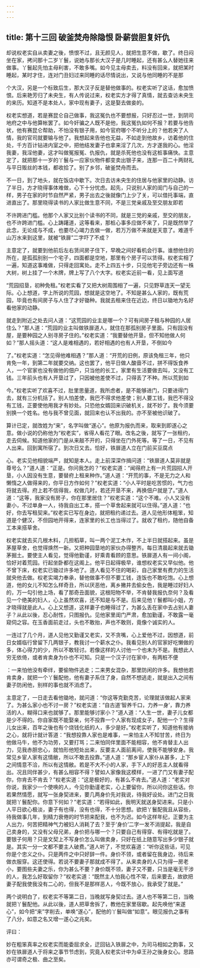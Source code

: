 ```yaml
---
---
---
```

title: 第十三回 破釜焚舟除隐恨 卧薪尝胆复奸仇
---



却说权老实自从卖妻之後，愤恨不过，且无颜见人，就把生意不做，歇了。终日闷坐在家，拷问那十二岁丫鬟，说她与那长大汉子是几时睡起，还有甚么人替她往来做事。丫鬟起先怕主母利害，不敢多嘴。如今见主母卖去，料没有回来，就把某时睡起，某时才住，连对门丑妇过来同睡的话尽情说出，又说与他同睡的不是那

个大汉，另是一个标致后生，那大汉子反是替他做事的。权老实听了这话，愈加愤恨。后来艳芳归了未央生，有人传说过来，权老实方才得了真情，就去查访未央生的来历。知道不是本处人，家中现有妻子，这是娶去做妾的。

权老实想道，若是赛昆仑自己做事，我这冤仇也不要想报，只好忍过一世，到阴司地府之中与他算帐罢了。如今奸骗之人既不是他，我这冤仇如何不报？若要与他告状，他有赛昆仑帮助，不怕没有银子用，如今官府哪个不听分上的？他若央了人情，我的官司就要输与他了。我想起来告他也无益，不如走到他故乡，访着他的住处，千方百计钻进内室之中，把他结发妻子也拿来淫了几次，方才遂我的心。他淫我妻，我淫他妻，这才叫做冤报冤、仇报仇，就是杀死他也没有这桩事痛快。主意定了，就把那十一岁的丫鬟与一应家伙物件都变卖出银子来，连那一百二十两财礼与平日贩丝的本钱，都收拾了。别了乡邻，破釜焚舟而去。

不一日，到了地头，就在饭店中歇下。次日去访未央生的住居与他家里的动静。访了半日，方才晓得事体难做，心下十分忧虑。起先，只说别人家的闺门与自己的一样，男子在家的时节自然严紧，男子出去之後就像门上少了关，可以借托事端，直进直出了。那里晓得读书的人家比做生意不同，不是三党亲戚及至交朋友即若

不许跨进门槛。他那个人家又比别个读书的不同，就是三党的亲戚，至交的朋友，也不许跨进门槛。心上踌躇道，这等看来，那桩心事多应做不来了，只是既然举了此念，无论成与不成，也要尽心竭力去做一做，若万万做不来就是天意了。难道千山万水来到这里，就被“铁扉”二字吓了不成？

主意定了，就要到他前后左右赁间房子住下，早晚之间好看机会行事。谁想他住的所在，是孤孤别别一个宅子，四面都是空地，那里有个房子可以赁得。权老实相了一遍，知道这事难做，只得走回寓处。走不上四五十步，只见他宅子旁边还有一株大树，树上挂了一个木牌，牌上写了八个大字。权老实近前一看，见上面写道

“荒园招垦，初种免租。”权老实看了又把大树周围相了一遍，只见野草连天一望无际。心上想道，字上所说的荒园，想就是这空地了。不知是甚么人家的，既有荒园，毕竟也有间房子与人住了才好锄种。我就去租来住在近边，终日以锄地为名好看他家的动静。

就走到附近之处去问人道：“这荒园的业主是哪一个？可有间房子租与种园的人居住么？”那人道：“荒园的业主叫做铁扉道人，就住在那孤别房子里面。只有园没有屋，是要种园之人别寻房子住的。”权老实道：“我要替他开垦，但不知他做人何如？”那人摇头道：“这人是难相遇的，若好相遇的也有人开垦，不倒如今

了。”权老实道：“怎见得他难相遇？”那人道：“开荒的旧例，原该免租三年，他只肯免一年，到第二年就要交纳。这也罢了，他平日做人酸啬不过，拼不得饭食养人，一个官家也没有做他的佃户，只当他的长工，家里有生活要做去叫，又没有工钱。三年前头也有人开垦过了，只因被他差使不过，只得丢了不种。所以荒到如

今。”权老实听了欢喜不过，肚里思量道，我所虑者，是不能够进门，只要进得门去，就有三分机括了。别人怕差使，我巴不得求他差使；别人要工钱，我巴不得没有工钱，正要使他用我才有妙处。只恐他女婿回来识破机关，就不妙了。我今须要别换一个姓名。他与我不曾见面，就回来也认不出我的。亦不至被他识破了。

算计已定，就改姓为“来”，名字叫做“遂心”。他原为报仇而来，取来到即遂心之意。做小说的仍称他为“权老实”，省得人看花了眼。改名之後，就写了一张租约，走去伺候。知道他家的门是从来敲不开的，只得坐在门外死等。等了一日，不见有人出来。回到寓所宿了。到次日又去。恰好，铁扉道人立在门前买豆腐点

心。老实见他相貌端严，就知是本人。走上前深深作揖问道：“铁扉道人莫非就是尊号么？”道人道：“正是。你问我怎的？”权老实道：“闻得府上有一片荒园招人开垦，小人因没有生意，要替府上租来种作。”道人道：“开荒的事，不是无力之人和懒惰之人做得来的，你平日方作如何？”权老实道：“小人平时是吃苦惯的，气力也将就去得。府上若不信得我，权做几时，若还开垦不来，再换佃户就是了。”道人道：“这等，我家没有房子，你在那里居住？”权老实道：“这个不难。小人又没有妻小，不过单身一人，待我自出工本，搭一个草舍起来就可以住得。”道人道：“也好，你去写租契来。”权老实已写在身边，就把租约递过去。道人见他形体粗笨，知道是个健汉，不但园地开得来，连家里的长工也当得过了。就收了租约，随他自备工本来搭草舍。

权老实就去买几根木料，几担稻草，叫一两个泥工木作，不上半日就搭起来。虽是茅屋草舍，也觉得焕然一新。又把种园垦地的家伙办得整齐。每日清晨起来就去锄茅掘土。要使主人看见，觉得他勤谨，好乘青看顾的意思。铁扉道人有一间小阁，恰好对着荒园。行起坐卧都在这阁上。他平日起得极早，谁想权老实又早似他。他不曾下床，权老实已锄过许多地了。道人看见不住的喝彩，自己家里有费力的生活就央他去做。权老实竭力奉承，替他做事不但不要工钱，连饭也不敢吃饱。心上想道，他的女儿不知怎么样奇丑，所以厌恶他，离乡撇井去偷女色，我是睡过好妇人的，万一勾引他上场，看了那奇丑面貌，这根阳物不举，不肯替我报仇奈何？及看见一个绝美的妇人，心上虽然欢喜，还不知是与不是。后来见他丫鬟都叫小姐，方才晓得就是此人。心上又想道，这样妻子也睡得过了，为甚么丢在家中去占别人妻子？从此以後，忍心耐性，只图报仇。见他家里闺门严肃，愈加勤谨，不敢露一毫窥伺之容。在玉香面前走过，头也不敢抬，声也不敢则，竟像个诚实的人。

一连过了几个月，道人见他又勤谨又老实，又不贪嘴，心上爱他不过，因想道，前日女婿临行曾留下几两银子，教我讨一个薪水之仆。我看见别人的官家好吃懒做的多，体心得力的少，所以不敢轻讨。若像这样的人讨他一个也未为不是。我想此人穷无依倚，或者肯卖身为仆也不可知。只是一个汉子讨在家中，有两桩不便

：一来怕他没有牵绊，要偷物件逃走；二来男女混杂，那里防闲的许多。我想他若肯卖身，就把一个丫鬟配他，他有妻子系住了身，自然不想逃走，就是出入之间有妻子防闲他，别样的事也就不消虑了。

主意定了，一日走去看他锄地，就问道：“你这等克勤克苦，论理就该做起人家来了。为甚么家小也不讨一房？”权老实道：“自古道‘智养千口，力养一身’，靠力养活的人，糊得口来也就够了。那里能够讨家小？”道人道：“人生一世，妻子儿女都是少不得的。你自家既不能娶亲，何不投靠一个人家有现成女子，配他一个？生得儿女出来，百年之後也有个烧钱化纸的人，多少是好。”权老实听了，知道他有接纳之心，就将计就计答道：“我想投靠人家也是难事，一来怕主人不知甘苦，终日为他做马牛，他不为功劳，又要打骂；二来怕同伴里面不能相容，他不肯替主人出力，见我赤胆忠心，就怕形他短处出来，反要主人面前离间，使我不能够安身。我常见乡宦人家有这情敝，所以不敢去投靠。”道人道：“那乡宦人家仆从甚多，上下之间情意不洽，所以有这情敝。若是不大不小的人家，手下人的好恶主人就看得出。况且同伴甚少，有甚么相容不得？譬如人家像我这模样，一进了门又有妻子配你，你肯去不肯去？”权老实道：“这是极好的，有甚么不肯去。”道人道：“老实对你说，我家少一个使唤的人，今见你勤谨老实，心上要留你，所以问你这些话。你若果然情愿，就写一张身契进来，要几两身价先对我说，待我好设处。进门之日我就把丫鬟配你。你意下何如？”老实道：“若得如此，我明天就送身契进来。只是小人平日欲心极淡，妻子有也得，没有也得，不十分思想。欲把丫鬟配我且从容些，待我做事几年，到精力衰倦的时节把来配我，也不为迟。如今这样年纪，正要为主人出力，何苦把精神气力被妇人消耗了去？至于‘身价’二字一发不消提起，我是自己卖身的，又没有父母兄弟，身价把与哪一个？只要自己有得穿、有得吃就是了。要银子何用？只是文契上不写身价怎么叫做卖身，只好在纸上随意写出多少银子就是。其实一分一文都不要主人破费。”道人听了，不觉欢喜道：“听你这些话，可见你是个忠义之仆。只是两件之中只好辞一件。身价不领，或者留在我身边，待后来做衣服穿。这还使得。若说不要妻子那就成不得了。从来卖身的人只为得一房老小，要图些夫妻之乐，你为甚么不要？身价既不领，妻子又不要，只当是毫无干涉的人，我怎么好取留你？”权老实道：“既然主人怕我心性不常，后来要去，故欲把妻子配我使我没有二心的，但我不是那样恶人，今既不放心，我承受了就是。”

两个说明白了，权老实不等第二日，当晚就写身契过去。道人也不等第二日，当晚就把丫鬟配他。从此以後，道人把草舍拆了，教他在家里宿歇。起先唤他“来遂心”，如今把“来”字削去，单唤“遂心”，配他的丫鬟叫做“如意”。眼见报仇之事有了八分，如意之名又增一遂心之兆矣。

评曰：

妙在粗笨真率之权老实而能委屈求全，迂回钻入铁扉之中，为司马相如之韵事，又妙在铁扉道人于将来之事节节虑到，究竟入权老实计中为卓王孙之後身女心。思路亦可谓奇之极、曲之至矣。